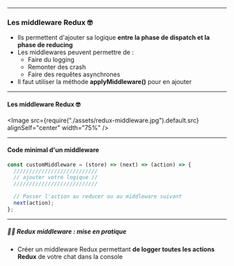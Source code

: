 
<Slides title="introduction" course="Formation React">

<ChapterHeading title="Les middleware Redux" />

---

<SlideHeader slideTitle="Middleware Redux" />

### Les middleware Redux 🤓

- Ils permettent d'ajouter sa logique **entre la phase de dispatch et la phase
  de reducing**
- Les middlewares peuvent permettre de :
  - Faire du logging
  - Remonter des crash
  - Faire des requêtes asynchrones
- Il faut utiliser la méthode **applyMiddleware()** pour en ajouter

---

<SlideHeader slideTitle="Middleware Redux" />

#### Les middleware Redux 🤓

<Image
  src={require("./assets/redux-middleware.jpg").default.src}
  alignSelf="center"
  width="75%"
/>

---

<SlideHeader slideTitle="Middleware Redux" />

#### Code minimal d'un middleware

```js
const customMiddleware = (store) => (next) => (action) => {
  ///////////////////////////
  // ajouter votre logique //
  ///////////////////////////

  // Passer l'action au reducer ou au middleware suivant
  next(action);
};
```

---

<SlideHeader slideTitle="Middleware Redux" />

##### 📐🤓 <b>Redux middleware</b> : mise en pratique

- Créer un middleware Redux permettant <b>de logger toutes les actions Redux</b>
  de votre chat dans la console

</Slides>
